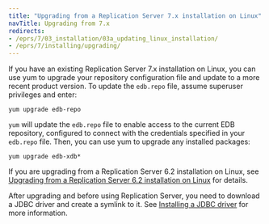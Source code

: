 ```yaml
---
title: "Upgrading from a Replication Server 7.x installation on Linux"
navTitle: Upgrading from 7.x
redirects:
- /eprs/7/03_installation/03a_updating_linux_installation/
- /eprs/7/installing/upgrading/
---
```


If you have an existing Replication Server 7.x installation on Linux, you can use yum to upgrade your repository configuration file and update to a more recent product version. To update the `edb.repo` file, assume superuser privileges and enter:

`yum upgrade edb-repo`

`yum` will update the `edb.repo` file to enable access to the current EDB repository, configured to connect with the credentials specified in your `edb.repo` file. Then, you can use yum to upgrade any installed packages:

`yum upgrade edb-xdb*`

If you are upgrading from a Replication Server 6.2 installation on Linux, see [Upgrading from a Replication Server 6.2 installation on Linux](upgrading_with_xdb_rpm_package) for details.

After upgrading and before using Replication Server, you need to download a JDBC driver and create a symlink to it. See [Installing a JDBC driver](../installing_jdbc_driver/) for more information.

